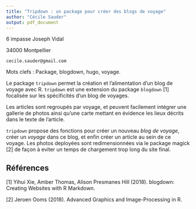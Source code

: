 ```yaml
---
title: "Tripdown : un package pour créer des blogs de voyage"
author: "Cécile Sauder"
output: pdf_document
---
```


6 impasse Joseph Vidal

34000 Montpellier

```cecile.sauder@gmail.com```

Mots clefs : Package, blogdown, hugo, voyage.

Le package `tripdown` permet la création et l'alimentation 
d'un blog de voyage avec R. `tripdown` est une extension du package `blogdown` [1]
focalisée sur les spécificités d'un blog de voyages. 

Les articles sont regroupés par voyage, et peuvent facilement 
intégrer une gallerie de photos ainsi qu'une carte mettant en évidence les 
lieux décrits dans le texte de l'article. 

`tripdown` propose des fonctions pour créer un nouveau *blog de voyage*, 
créer un *voyage* dans ce blog, et enfin créer un article au sein de 
ce voyage. Les photos deployées sont redimensionnées via le package 
magick [2] de façon à eviter un 
temps de chargement trop long du site final. 

## Références
[1] Yihui Xie, Amber Thomas, Alison Presmanes Hill (2018). blogdown: Creating Websites with R Markdown.

[2] Jeroen Ooms (2018). Advanced Graphics and Image-Processing in R. 